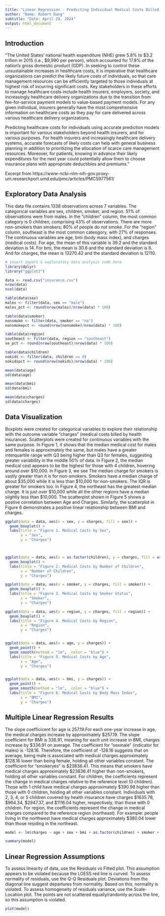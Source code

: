 ---
title: "Linear Regression - Predicting Individual Medical Costs Billed by Health Insurance"
author: "Name: Robert Dang"
subtitle: "Date: April 29, 2024"
output: html_document
---

## Introduction
"The United States’ national health expenditure (NHE) grew 5.8% to $3.2 trillion in 2015 (i.e., $9,990 per person), which accounted for 17.8% of the nation’s gross domestic product (GDP). In seeking to control these unsustainable increases in healthcare costs, it is imperative that healthcare organizations can predict the likely future costs of individuals, so that care management resources can be efficiently targeted to those individuals at highest risk of incurring significant costs. Key stakeholders in these efforts to manage healthcare costs include health insurers, employers, society, and increasingly healthcare delivery organizations due to the transition from fee-for-service payment models to value-based payment models. For any given individual, insurers generally have the most comprehensive information on healthcare costs as they pay for care delivered across various healthcare delivery organizations.

Predicting healthcare costs for individuals using accurate prediction models is important for various stakeholders beyond health insurers, and for various purposes. For health insurers and increasingly healthcare delivery systems, accurate forecasts of likely costs can help with general business planning in addition to prioritizing the allocation of scarce care management resources. Moreover, for patients, knowing in advance their likely expenditures for the next year could potentially allow them to choose insurance plans with appropriate deductibles and premiums."

Excerpt from https://www-ncbi-nlm-nih-gov.proxy-um.researchport.umd.edu/pmc/articles/PMC5977561/

## Exploratory Data Analysis
This data file contains 1338 observations across 7 variables. The categorical variables are sex, children, smoker, and region. 51% of observations were from males. In the "children" column, the most common category is 0 children, comprising 43% of observations. There are more non-smokers than smokers; 80% of people do not smoke. For the "region" column, southeast is the most common cateogory, with 27% of responses. The continuous variables are age, bmi (body mass index), and charges (medical costs). For age, the mean of this variable is 39.2 and the standard deviation is 14. For bmi, the mean is 30.6 and the standard deviation is 6. And for charges, the mean is 13270.42 and the standard deviation is 12110.
```{r warning=FALSE, message=FALSE, results="hide", include=FALSE}
# insert import & exploratory data analysis code here
library(dplyr)
library("ggplot2")

data <- read.csv("insurance.csv")
nrow(data)
ncol(data)

table(data$sex)
males <- filter(data, sex == "male")
males_pct <- round(nrow(males)/nrow(data) * 100)

table(data$smoker)
nonsmoke <- filter(data, smoker == "no")
nonsmokepct <- round(nrow(nonsmoke)/nrow(data) * 100)

table(data$region)
southeast <- filter(data, region == "southeast")
se_pct <- round(nrow(southeast)/nrow(data) * 100)

table(data$children)
nokids <- filter(data, children == 0)
nokidspct <- round(nrow(nokids)/nrow(data) * 100)

mean(data$age)
sd(data$age)

mean(data$bmi)
sd(data$bmi)

mean(data$charges)
sd(data$charges)
```

## Data Visualization
Boxplots were created for categorical variables to explore their relationship with the outcome variable "charges" (medical costs billed by health insurance). Scatterplots were created for continuous variables with the same purpose. In Figure 1, it shows that the median medical cost for males and females is approximately the same, but males have a greater interquartile range with Q3 being higher than Q3 for females, suggesting greater variability in the middle 50% of data. In Figure 2, the median medical cost appears to be the highest for those with 4 children, hovering around over $10,000. In Figure 3, we see The median charge for smokers is vastly greater than it is for non-smokers. Smokers have a median charge of about $35,000 while it is less than $10,000 for non-smokers. The IQR is greater for smokers too. In Figure 4, the northeast has the greatest median charge. It is just over $10,000 while all the other regions have a median slightly less than $10,000. The scatterplot shown in Figure 5 shows a postive correlation between Age and Charges. Similarly, the scatterplot in Figure 6 demonstrates a positive linear relationship between BMI and charges.


```{r warning=FALSE, message=FALSE, echo=FALSE}
ggplot(data = data, aes(x = sex, y = charges, fill = sex)) +
  geom_boxplot() +
  labs(title = "Figure 1. Medical Costs by Sex",
       x = "Sex",
       y = "Charges")



ggplot(data = data, aes(x = as.factor(children), y = charges, fill = as.factor(children), group = as.factor(children))) +
  geom_boxplot() +
  labs(title = "Figure 2. Medical Costs by Number of Children",
       x = "Number of Children",
       y = "Charges")

ggplot(data = data, aes(x = smoker, y = charges, fill = smoker)) +
  geom_boxplot() +
  labs(title = "Figure 3. Medical Costs by Smoker Status",
       x = "Smoker",
       y = "Charges")

ggplot(data = data, aes(x = region, y = charges, fill = region)) +
  geom_boxplot() +
  labs(title = "Figure 4. Medical Costs by Region",
       x = "Region",
       y = "Charges")


ggplot(data = data, aes(x = age, y = charges)) +
  geom_point() +
  geom_smooth(method = "lm",  color = "blue") + 
  labs(title = "Figure 5. Medical Costs by Age",
       x = "Age",
       y = "Charges")


ggplot(data = data, aes(x = bmi, y = charges)) +
  geom_point() +
  geom_smooth(method = "lm",  color = "blue") + 
  labs(title = "Figure 6. Medical Costs by Body Mass Index",
       x = "BMI",
       y = "Charges")


```

## Multiple Linear Regression Results
The slope coefficicent for age is 257.19.For each one-year increase in age, the medical charges increase by approximately $257.19. The slope coefficient for BMI is 336.91, meaning for each unit increase in BMI, charges increase by $336.91 on average. The coefficient for "sexmale" (indicator for males) is -128.16. Therefore, the coefficient of -128.16 suggests that on average, being male is associated with medical charges approximately $128.16 lower than being female, holding all other variables constant. The coefficient for "smokeryes" is $23836.41. This means that smokers have medical charges approximately $23836.41 higher than non-smokers, holding all other variables constant. For children, the coefficients represent the change in medical charges relative to the reference level (0 children). Those with 1 child have medical charges approximately $390.98 higher than those with 0 children, holding all other variables constant. Individuals with 2, 3, 4, or 5 children covered by health insurance have charges $1635.78, $964.34, $2947.37, and $1116.04 higher, respectively, than those with 0 children. For region, the coefficients represent the change in medical charges compared to the reference region (northeast). For example: people living in the northwest have medical charges approximately $380.04 lower than those residing in the northeast.
```{r warning=FALSE, message=FALSE, results="hide", include=FALSE}
model <- lm(charges ~ age + sex + bmi + as.factor(children) + smoker + region, data = data)

summary(model)


```

## Linear Regression Assumptions
To assess linearity of data, use the Residuals vs Fitted plot. This assumption appears to be violated because the LOESS red line is curved. To assess normality of residuals, use the Q-Q Residuals plot. Deviations from the diagonal line suggest departures from normality. Based on this, normality is violated. To assess homogeneity of residuals variance, use the Scale-Location plot. The points are not scattered equally/randomly across the line, so this assumption is violated.

```{r warning=FALSE, message=FALSE, echo=FALSE}
plot(model)
```

